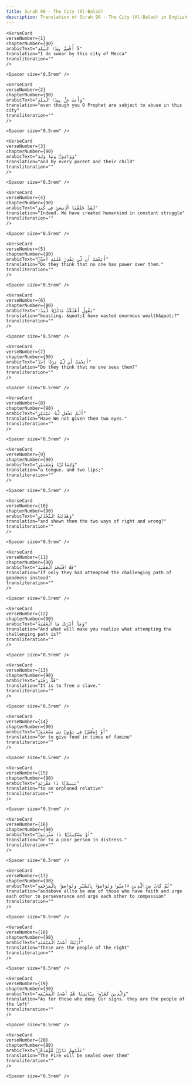 ```yaml
---
title: Surah 90 - The City (Al-Balad)  
description: Translation of Surah 90 - The City (Al-Balad) in English
---
```







    <VerseCard 
    verseNumber={1}
    chapterNumber={90}
    arabicText="لَآ أُقْسِمُ بِهَٰذَا ٱلْبَلَدِ"
    translation="I do swear by this city of Mecca"
    transliteration=""
    />

    <Spacer size="0.5rem" />
                
    <VerseCard 
    verseNumber={2}
    chapterNumber={90}
    arabicText="وَأَنتَ حِلٌّۢ بِهَٰذَا ٱلْبَلَدِ"
    translation="even though you O Prophet are subject to abuse in this city"
    transliteration=""
    />

    <Spacer size="0.5rem" />
                
    <VerseCard 
    verseNumber={3}
    chapterNumber={90}
    arabicText="وَوَالِدٍۢ وَمَا وَلَدَ"
    translation="and by every parent and their child"
    transliteration=""
    />

    <Spacer size="0.5rem" />
                
    <VerseCard 
    verseNumber={4}
    chapterNumber={90}
    arabicText="لَقَدْ خَلَقْنَا ٱلْإِنسَٰنَ فِى كَبَدٍ"
    translation="Indeed، We have created humankind in constant struggle"
    transliteration=""
    />

    <Spacer size="0.5rem" />
                
    <VerseCard 
    verseNumber={5}
    chapterNumber={90}
    arabicText="أَيَحْسَبُ أَن لَّن يَقْدِرَ عَلَيْهِ أَحَدٌۭ"
    translation="Do they think that no one has power over them،"
    transliteration=""
    />

    <Spacer size="0.5rem" />
                
    <VerseCard 
    verseNumber={6}
    chapterNumber={90}
    arabicText="يَقُولُ أَهْلَكْتُ مَالًۭا لُّبَدًا"
    translation="boasting، &quot;I have wasted enormous wealth&quot;?"
    transliteration=""
    />

    <Spacer size="0.5rem" />
                
    <VerseCard 
    verseNumber={7}
    chapterNumber={90}
    arabicText="أَيَحْسَبُ أَن لَّمْ يَرَهُۥٓ أَحَدٌ"
    translation="Do they think that no one sees them?"
    transliteration=""
    />

    <Spacer size="0.5rem" />
                
    <VerseCard 
    verseNumber={8}
    chapterNumber={90}
    arabicText="أَلَمْ نَجْعَل لَّهُۥ عَيْنَيْنِ"
    translation="Have We not given them two eyes،"
    transliteration=""
    />

    <Spacer size="0.5rem" />
                
    <VerseCard 
    verseNumber={9}
    chapterNumber={90}
    arabicText="وَلِسَانًۭا وَشَفَتَيْنِ"
    translation="a tongue، and two lips;"
    transliteration=""
    />

    <Spacer size="0.5rem" />
                
    <VerseCard 
    verseNumber={10}
    chapterNumber={90}
    arabicText="وَهَدَيْنَٰهُ ٱلنَّجْدَيْنِ"
    translation="and shown them the two ways of right and wrong?"
    transliteration=""
    />

    <Spacer size="0.5rem" />
                
    <VerseCard 
    verseNumber={11}
    chapterNumber={90}
    arabicText="فَلَا ٱقْتَحَمَ ٱلْعَقَبَةَ"
    translation="If only they had attempted the challenging path of goodness instead"
    transliteration=""
    />

    <Spacer size="0.5rem" />
                
    <VerseCard 
    verseNumber={12}
    chapterNumber={90}
    arabicText="وَمَآ أَدْرَىٰكَ مَا ٱلْعَقَبَةُ"
    translation="And what will make you realize what attempting the challenging path is?"
    transliteration=""
    />

    <Spacer size="0.5rem" />
                
    <VerseCard 
    verseNumber={13}
    chapterNumber={90}
    arabicText="فَكُّ رَقَبَةٍ"
    translation="It is to free a slave،"
    transliteration=""
    />

    <Spacer size="0.5rem" />
                
    <VerseCard 
    verseNumber={14}
    chapterNumber={90}
    arabicText="أَوْ إِطْعَٰمٌۭ فِى يَوْمٍۢ ذِى مَسْغَبَةٍۢ"
    translation="or to give food in times of famine"
    transliteration=""
    />

    <Spacer size="0.5rem" />
                
    <VerseCard 
    verseNumber={15}
    chapterNumber={90}
    arabicText="يَتِيمًۭا ذَا مَقْرَبَةٍ"
    translation="to an orphaned relative"
    transliteration=""
    />

    <Spacer size="0.5rem" />
                
    <VerseCard 
    verseNumber={16}
    chapterNumber={90}
    arabicText="أَوْ مِسْكِينًۭا ذَا مَتْرَبَةٍۢ"
    translation="or to a poor person in distress،"
    transliteration=""
    />

    <Spacer size="0.5rem" />
                
    <VerseCard 
    verseNumber={17}
    chapterNumber={90}
    arabicText="ثُمَّ كَانَ مِنَ ٱلَّذِينَ ءَامَنُوا۟ وَتَوَاصَوْا۟ بِٱلصَّبْرِ وَتَوَاصَوْا۟ بِٱلْمَرْحَمَةِ"
    translation="andabove allto be one of those who have faith and urge each other to perseverance and urge each other to compassion"
    transliteration=""
    />

    <Spacer size="0.5rem" />
                
    <VerseCard 
    verseNumber={18}
    chapterNumber={90}
    arabicText="أُو۟لَٰٓئِكَ أَصْحَٰبُ ٱلْمَيْمَنَةِ"
    translation="These are the people of the right"
    transliteration=""
    />

    <Spacer size="0.5rem" />
                
    <VerseCard 
    verseNumber={19}
    chapterNumber={90}
    arabicText="وَٱلَّذِينَ كَفَرُوا۟ بِـَٔايَٰتِنَا هُمْ أَصْحَٰبُ ٱلْمَشْـَٔمَةِ"
    translation="As for those who deny Our signs، they are the people of the left"
    transliteration=""
    />

    <Spacer size="0.5rem" />
                
    <VerseCard 
    verseNumber={20}
    chapterNumber={90}
    arabicText="عَلَيْهِمْ نَارٌۭ مُّؤْصَدَةٌۢ"
    translation="The Fire will be sealed over them"
    transliteration=""
    />

    <Spacer size="0.5rem" />
                
